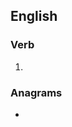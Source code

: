 ==English==

===Verb===
{{head|en|verb form}}

# {{present participle of|restart|lang=en|nocat=1}}

===Anagrams===
* {{anagrams|en|a=aeginrrstt|registrant}}